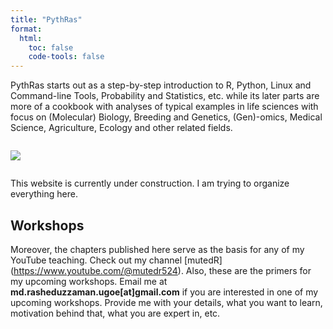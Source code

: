 ```yaml
---
title: "PythRas"
format:
  html:
    toc: false
    code-tools: false
---
```


PythRas starts out as a step-by-step introduction to R, Python, Linux and Command-line Tools, Probability and Statistics, etc. while its later parts are more of a cookbook with analyses of typical examples in life sciences with focus on (Molecular) Biology, Breeding and Genetics, (Gen)-omics, Medical Science, Agriculture, Ecology and other related fields.

::: {.column width="35%"}
:::

::: {.column width="30%"}
![](img/page.jpeg)
:::

::: {.column width="35%"}
:::

::: callout-important
This website is currently under construction. I am trying to organize everything here.
:::

## Workshops

Moreover, the chapters published here serve as the basis for any of my YouTube teaching. Check out my channel \[mutedR\](<https://www.youtube.com/>[\@mutedr524](https://youtube.com/@mutedr524?si=D8eBZkWrc6GKCQvH)). Also, these are the primers for my upcoming workshops. Email me at **md.rasheduzzaman.ugoe\[at\]gmail.com** if you are interested in one of my upcoming workshops. Provide me with your details, what you want to learn, motivation behind that, what you are expert in, etc.
